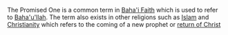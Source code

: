 {{Copy to Wiktionary}}
The Promised One is a common term in [[Baha'i Faith]] which is used to refer to [[Baha'u'llah]]. The term also exists in other religions such as [[Islam]] and [[Christianity]] which refers to the coming of a new  prophet or [[return of Christ]]